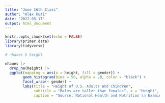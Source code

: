 ```yaml
---
title: "June 16th Class"
author: "Alex Kuai"
date: '2022-06-17'
output: html_document
---
```


```r
knitr::opts_chunk$set(echo = FALSE)
library(primer.data)
library(tidyverse)
```

```r
# nhanes $ height

nhanes |> 
  drop_na(height) |> 
  ggplot(mapping = aes(x = height, fill = gender)) +
        geom_histogram(bins = 50, alpha = .8, color = "black") +
        facet_wrap(~ gender) +
        labs(title = "Height of U.S. Adults and Chindren",
             subtitle = "Males are taller than females", x = "Height", y = "Count", 
             caption = "Source: National Health and Nutrition \n Examination Survey (NHANES)", fill = "Gender")
```

